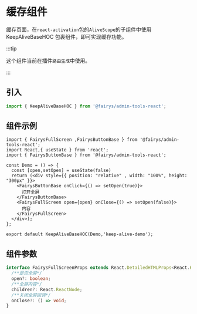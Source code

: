 # 缓存组件

缓存页面，在`react-activation`包的`AliveScope`的子组件中使用 KeepAliveBaseHOC 包裹组件，即可实现缓存功能。

:::tip 

这个组件当前在插件`路由生成`中使用。

:::

## 引入

```ts
import { KeepAliveBaseHOC } from '@fairys/admin-tools-react';
```

## 组件示例

```tsx
import { FairysFullScreen ,FairysButtonBase } from '@fairys/admin-tools-react';
import React,{ useState } from 'react';
import { FairysButtonBase } from '@fairys/admin-tools-react';

const Demo = () => {
  const [open,setOpen] = useState(false)
  return (<div style={{ position: "relative" , width: "100%", height: "300px" }}>
    <FairysButtonBase onClick={() => setOpen(true)}>
      打开全屏
    </FairysButtonBase>
    <FairysFullScreen open={open} onClose={() => setOpen(false)}>
      内容
    </FairysFullScreen>
  </div>);
};

export default KeepAliveBaseHOC(Demo,'keep-alive-demo');

```

## 组件参数

```ts
interface FairysFullScreenProps extends React.DetailedHTMLProps<React.HTMLAttributes<HTMLDivElement>, HTMLDivElement> {
  /**是否全屏*/
  open?: boolean;
  /**全屏内容*/
  children?: React.ReactNode;
  /**关闭全屏回调*/
  onClose?: () => void;
}
```


